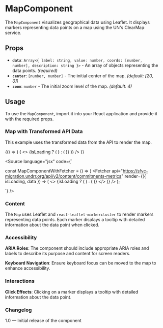 
<Meta of={MapStories} />

# MapComponent

The `MapComponent` visualizes geographical data using Leaflet. It displays markers representing data points on a map using the UN's ClearMap service.

## Props

* **`data`**: `Array<{ label: string, value: number, coords: [number, number], description: string }>` - An array of objects representing the data points. *(required)*
* **`center`**: `[number, number]` - The initial center of the map. *(default: \[20, 0])*
* **`zoom`**: `number` - The initial zoom level of the map. *(default: 4)*

## Usage

To use the `MapComponent`, import it into your React application and provide it with the required props.

### Map with Transformed API Data

This example uses the transformed data from the API to render the map.

<Canvas>
  <Story name="MapComponent with Fetcher">
    {() => (
      <Fetcher
        api="https://sfvc-migration.undrr.org/api/v2/content/commitments-metrics"
        render={({ isLoading, data }) => (
          <>
            {isLoading ? (
              <Loader />
            ) : (
              <MapComponent
                data={data}
                width={1000}
                center={[20,30]}
              />
            )}
          </>
        )}
      />
    )}
  </Story>
</Canvas>

<Source
  language="jsx"
  code={`

const MapComponentWithFetcher = () => (
  <Fetcher
    api="https://sfvc-migration.undrr.org/api/v2/content/commitments-metrics"
    render={({ isLoading, data }) => (
      <>
        {isLoading ? (
          <Loader />
        ) : (
          <MapComponent
            data={data}
          />
        )}
      </>
    )}
  />
);

`}
/>

### Content

The `Map` uses Leaflet and `react-leaflet-markercluster` to render markers representing data points. Each marker displays a tooltip with detailed information about the data point when clicked.

### Accessibility

**ARIA Roles**: The component should include appropriate ARIA roles and labels to describe its purpose and content for screen readers.

**Keyboard Navigation**: Ensure keyboard focus can be moved to the map to enhance accessibility.

### Interactions

**Click Effects**: Clicking on a marker displays a tooltip with detailed information about the data point.

### Changelog

1.0 — Initial release of the component

